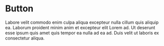 
<Meta of={ButtonStories} />

# Button

Labore velit commodo enim culpa aliqua excepteur nulla cillum quis aliquip ea. Laborum proident minim anim et excepteur elit Lorem ad. Ut deserunt esse ipsum quis amet quis tempor ea nulla ad ea ad. Duis velit ut laboris ex consectetur aliqua.

<Canvas of={ButtonStories.LargeFullDark} />
<Controls of={ButtonStories.LargeFullDark} />
